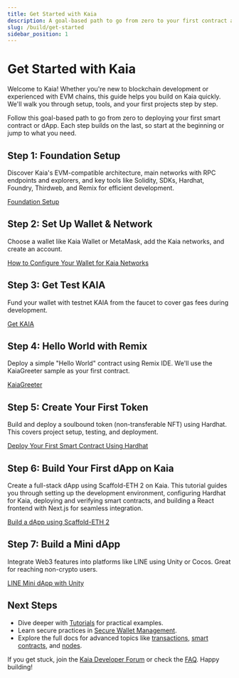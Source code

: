```yaml
---
title: Get Started with Kaia
description: A goal-based path to go from zero to your first contract and dApp on Kaia.
slug: /build/get-started
sidebar_position: 1
---
```



# Get Started with Kaia

Welcome to Kaia! Whether you're new to blockchain development or experienced with EVM chains, this guide helps you build on Kaia quickly. We'll walk you through setup, tools, and your first projects step by step.

Follow this goal-based path to go from zero to deploying your first smart contract or dApp. Each step builds on the last, so start at the beginning or jump to what you need.

<GetStartedCards />

<h2 id="step-1-foundation-setup">Step 1: Foundation Setup</h2>

Discover Kaia's EVM-compatible architecture, main networks with RPC endpoints and explorers, and key tools like Solidity, SDKs, Hardhat, Foundry, Thirdweb, and Remix for efficient development.

[Foundation Setup](../get-started/foundation-setup.md)

<h2 id="step-2-set-up-wallet--network">Step 2: Set Up Wallet & Network</h2>

Choose a wallet like Kaia Wallet or MetaMask, add the Kaia networks, and create an account.

[How to Configure Your Wallet for Kaia Networks](../wallets/wallet-config/configure-wallet-for-kaia-networks.mdx)

<h2 id="step-3-get-test-kaia">Step 3: Get Test KAIA</h2>

Fund your wallet with testnet KAIA from the faucet to cover gas fees during development.

[Get KAIA](../get-started/getting-kaia.md)

<h2 id="step-4-hello-world-with-remix">Step 4: Hello World with Remix</h2>

Deploy a simple "Hello World" contract using Remix IDE. We'll use the KaiaGreeter sample as your first contract.

[KaiaGreeter](../smart-contracts/token-development/samples/kaiagreeter.md)

<h2 id="step-5-create-your-first-token">Step 5: Create Your First Token</h2>

Build and deploy a soulbound token (non-transferable NFT) using Hardhat. This covers project setup, testing, and deployment.

[Deploy Your First Smart Contract Using Hardhat](../get-started/hardhat.md)

<h2 id="step-6-build-your-first-dapp-on-kaia">Step 6: Build Your First dApp on Kaia</h2>

Create a full-stack dApp using Scaffold-ETH 2 on Kaia. This tutorial guides you through setting up the development environment, configuring Hardhat for Kaia, deploying and verifying smart contracts, and building a React frontend with Next.js for seamless integration.

[Build a dApp using Scaffold-ETH 2](../tutorials/scaffold-eth.md)

<h2 id="step-7-build-a-mini-dapp">Step 7: Build a Mini dApp</h2>

Integrate Web3 features into platforms like LINE using Unity or Cocos. Great for reaching non-crypto users.

[LINE Mini dApp with Unity](../../minidapps/minidapps.md)

## Next Steps
- Dive deeper with [Tutorials](../tutorials/tutorials.md) for practical examples.
- Learn secure practices in [Secure Wallet Management](../wallets/wallet-config/create-and-manage-wallets-securely.md).
- Explore the full docs for advanced topics like [transactions](../../build/transactions/transactions.md), [smart contracts](../smart-contracts/smart-contracts.md), and [nodes](../../nodes/nodes.md).

If you get stuck, join the [Kaia Developer Forum](https://devforum.kaia.io/) or check the [FAQ](../../misc/faq.md). Happy building!